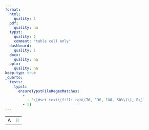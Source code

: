 ```yaml
---
format:
  html:
    quality: 1
  pdf:
    quality: na
  typst:
    quality: 2
    comment: "table cell only"
  dashboard:
    quality: 1
  docx:
    quality: na
  pptx:
    quality: na
keep-typ: true
_quarto:
  tests:
    typst:
      ensureTypstFileRegexMatches:
        -
          - '\[#set text\(fill: rgb\(70, 130, 180, 50%\)\); B\]'
        - []
---
```


```{=html}
<table>
    <tr><td>A</td><td style="color: rgb(70 130 180); opacity: 0.5">B</td></tr>
</table>
```

